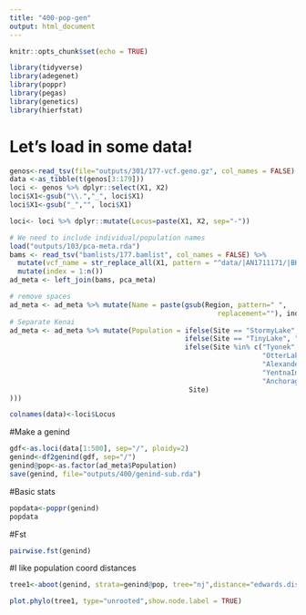 ```yaml
---
title: "400-pop-gen"
output: html_document
---
```


```r
knitr::opts_chunk$set(echo = TRUE)
```

```r
library(tidyverse)
library(adegenet)
library(poppr)
library(pegas)
library(genetics)
library(hierfstat)
```

# Let's load in some data!
```r

genos<-read_tsv(file="outputs/301/177-vcf.geno.gz", col_names = FALSE)
data <-as_tibble(t(genos[3:179]))
loci <- genos %>% dplyr::select(X1, X2) 
loci$X1<-gsub("\\.","_", loci$X1)
loci$X1<-gsub("_","", loci$X1)

loci<- loci %>% dplyr::mutate(Locus=paste(X1, X2, sep="-"))

# We need to include individual/population names
load("outputs/103/pca-meta.rda")
bams <- read_tsv("bamlists/177.bamlist", col_names = FALSE) %>%
  mutate(vcf_name = str_replace_all(X1, pattern = "^data/|AN1711171/|BK1703222/|_sorted.*$", "")) %>%
  mutate(index = 1:n())
ad_meta <- left_join(bams, pca_meta)

# remove spaces
ad_meta <- ad_meta %>% mutate(Name = paste(gsub(Region, pattern=" ",
                                                   replacement=""), index, sep="_"))
# Separate Kenai
ad_meta <- ad_meta %>% mutate(Population = ifelse(Site == "StormyLake", "Kenai",
                                           ifelse(Site == "TinyLake", "Kenai",
                                           ifelse(Site %in% c("Tyonek", "ShellLake", "AndersonLake",
                                                              "OtterLake", "BulchitnaLake",
                                                              "AlexanderLake",
                                                              "YentnaIndianCreek", "DeshkaRiver"), 
                                                              "AnchorageBowl",
                                            Site)
)))

colnames(data)<-loci$Locus
```

#Make a genind
```r
gdf<-as.loci(data[1:500], sep="/", ploidy=2)
genind<-df2genind(gdf, sep="/")
genind@pop<-as.factor(ad_meta$Population)
save(genind, file="outputs/400/genind-sub.rda")
```

#Basic stats
```r
popdata<-poppr(genind)
popdata
```

#Fst
```r
pairwise.fst(genind)
```

#I like population coord distances 
```r

tree1<-aboot(genind, strata=genind@pop, tree="nj",distance="edwards.dist",missing="mean", cutoff=50, sample=1000) 

plot.phylo(tree1, type="unrooted",show.node.label = TRUE)
```

